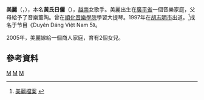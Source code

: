 '''美麗'''（{{lang-vi|Mỹ Lệ}}，{{bd|1972年|6月1日}}），本名'''黃氏日儷'''（{{lang|vi|Hoàng Thị Nhật Lệ}}），[[越南|越南]]女歌手。美麗出生在[[廣平省|廣平省]]一個音樂家庭，父母給予了音樂薰陶。曾在[[順化音樂學院|順化音樂學院]]學習大提琴。1997年在[[胡志明市|胡志明市]]出道。<ref>[http://www.nct-2h.com/music/singer.asp?singerID=14 美麗檔案] {{webarchive|url=https://web.archive.org/web/20070302020607/http://www.nct-2h.com/music/singer.asp?singerID=14 |date=2007-03-02 }}</ref>成名于节目《Duyên Dáng Việt Nam 5》。

2005年，美麗嫁給一個商人家庭，育有2個女兒。

==參考資料==
<references/>

[[Category:廣平省人|M]]
[[Category:越南女歌手|M]]
[[Category:越南天主教徒|M]]
